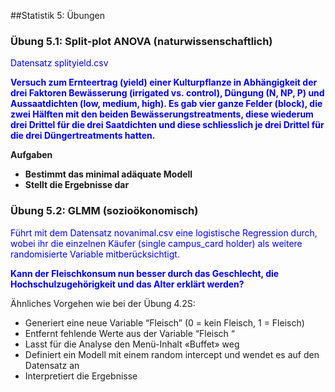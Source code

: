 ##Statistik 5: Übungen

### Übung 5.1: Split-plot ANOVA (naturwissenschaftlich)

<font color="blue">Datensatz splityield.csv</font>

<font color="blue">**Versuch zum Ernteertrag (yield) einer Kulturpflanze in Abhängigkeit der drei Faktoren Bewässerung (irrigated vs. control), Düngung (N, NP, P) und Aussaatdichten (low, medium, high). Es gab vier ganze Felder (block), die zwei Hälften mit den beiden Bewässerungstreatments, diese wiederum drei Drittel für die drei Saatdichten und diese schliesslich je drei Drittel für die drei Düngertreatments hatten.**</font>


**Aufgaben**

- **Bestimmt das minimal adäquate Modell**
- **Stellt die Ergebnisse dar**


### Übung 5.2: GLMM (sozioökonomisch)

<font color="blue">Führt mit dem Datensatz novanimal.csv eine logistische Regression durch, wobei ihr die einzelnen Käufer (single campus_card holder) als weitere randomisierte Variable mitberücksichtigt.</font>

<font color="blue">**Kann der Fleischkonsum nun besser durch das Geschlecht, die Hochschulzugehörigkeit und das Alter erklärt werden?**</font>

Ähnliches Vorgehen wie bei der Übung 4.2S:

-   Generiert eine neue Variable "Fleisch" (0 = kein Fleisch, 1 = Fleisch)
-   Entfernt fehlende Werte aus der Variable "Fleisch “
-   Lasst für die Analyse den Menü-Inhalt «Buffet» weg
-   Definiert ein Modell mit einem random intercept und wendet es auf den
    Datensatz an
-   Interpretiert die Ergebnisse